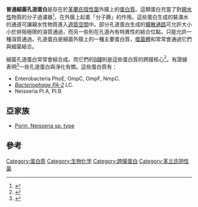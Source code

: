 {{Pfam_box
| Symbol = Porin_1
| Name = 革蘭氏陰性菌孔道蛋白
| image =1pho_opm.png
| width =250
| caption =
| Pfam= PF00267
| Pfam_clan = CL0193
| InterPro= IPR001702
| SMART=
| PROSITE = PDOC00498
| SCOP = 1mpf
| TCDB = 1.B.1
| OPM family= 31
| OPM protein= 1pho
| CDD = cd01345
| PDB=
{{PDB3|2fgr}}A:21-351    {{PDB3|2fgq}}X:20-351
{{PDB3|1pho}} :27-351    {{PDB3|1iiv}}A:27-378    {{PDB3|1osm}}A:27-363
{{PDB3|1opf}}D:28-362    {{PDB3|1mpf}} :28-362    {{PDB3|2omf}} :28-362
{{PDB3|1gfm}} :28-362    {{PDB3|1hxu}}A:28-362    {{PDB3|1gfp}} :28-362
{{PDB3|1gfq}} :28-362    {{PDB3|1hxx}}A:28-362    {{PDB3|1bt9}}A:28-362
{{PDB3|1gfo}} :28-362    {{PDB3|1gfn}} :28-362    {{PDB3|1hxt}}A:28-362
}}

'''普通細菌孔道蛋白'''是{{link-en|蛋白質家族|Protein family|一類}}存在於[[革蘭氏陰性菌|革蘭氏陰性菌]]外膜上的[[蛋白質|蛋白質]]。這類蛋白充當了對[[親水性|親水性]]物質的分子過濾器<ref name="PUB00001365">{{cite journal |author=Benz R, Bauer K |title=Permeation of hydrophilic molecules through the outer membrane of gram-negative bacteria. Review on bacterial porins |journal=Eur. J. Biochem. |volume=176 |issue=1 |pages=1–19 |year=1988 |pmid=2901351 |doi=10.1111/j.1432-1033.1988.tb14245.x}}</ref>，在外膜上起着「分子篩」的作用。這些蛋白生成的裝滿水的通道可讓親水性物質進入[[週質空間|週質空間]]中。部分孔道蛋白生成的[[被動運輸|擴散通路]]可允許大小小於排阻極限的溶質通過，而另一些則在孔道內有特異性的結合位點，只能允許一種溶質通過。孔道蛋白是細菌外膜上的一種主要蛋白質，[[噬菌體|噬菌體]]和{{link-en|細菌素|Bacteriocin}}常常會通過它們與細菌結合。

細菌孔道蛋白常常會結合成{{link-en|三聚體 (生物化學)|Protein trimer|三聚體}}。而它們的[[二級結構|β鏈]]則是這些蛋白質的跨膜核心<ref name="PUB00005073">{{cite journal |author=Jap BK, Walian PJ |title=Biophysics of the structure and function of porins |url=https://archive.org/details/sim_quarterly-reviews-of-biophysics_1990-11_23_4/page/367 |journal=Q. Rev. Biophys. |volume=23 |issue=4 |pages=367–403 |year=1990 |pmid=2178269 |doi=10.1017/S003358350000559X}}</ref>。有證據表明<ref name="PUB00003812">{{cite journal |author=Pattus F, Jeanteur D, Lakey JH |title=The bacterial porin superfamily: sequence alignment and structure prediction |url=https://archive.org/details/sim_molecular-microbiology_1991-09_5_9/page/n82 |journal=Mol. Microbiol. |volume=5 |issue=9 |pages=2153–2164 |year=1991 |pmid=1662760 |doi=10.1111/j.1365-2958.1991.tb02145.x}}</ref>一些孔道蛋白與淨化有關。這些蛋白質有：

* Enterobacteria PhoE, OmpC, OmpF, NmpC.
* ''[[Bacteriophage_PA-2|Bacteriophage PA-2]]'' LC.
* Neisseria PI.A, PI.B

==亞家族==
*[[Porin,_Neisseria_sp._type|Porin, Neisseria sp. type]] {{InterPro|IPR002299}}

==參考==
{{reflist}}

{{細菌}}

[[Category:蛋白质|Category:蛋白质]]
[[Category:生物化学|Category:生物化学]]
[[Category:跨膜蛋白|Category:跨膜蛋白]]
[[Category:革兰氏阴性菌|Category:革兰氏阴性菌]]